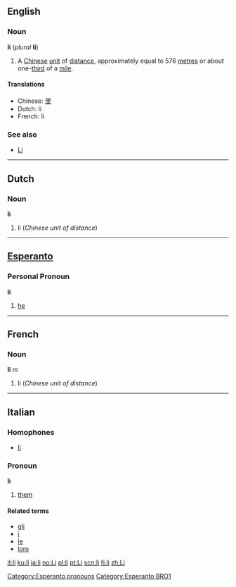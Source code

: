 ==English==
===Noun===
'''li''' (''plural'' '''li''') <!--this is correct: the plural is "li", the same as the singular-->

#A [[Chinese]] [[unit]] of [[distance]], approximately equal to 576 [[metre]]s or about one-[[third]] of a [[mile]].

====Translations====
*Chinese: [[里]]
*Dutch: li
*French: li
===See also===
*[[Li]]
----
==Dutch==
===Noun===
'''li'''

#li (''Chinese unit of distance'')

----
==[[Esperanto]]==
===Personal Pronoun===
'''li'''

#[[he]]

[[Category:Esperanto pronouns]]
[[Category:Esperanto BRO1]]
----

==French==
===Noun===
'''li''' ''m''

#li (''Chinese unit of distance'')

----
==Italian==
===Homophones===
*[[lì]]

===Pronoun===
'''li'''

#[[them]]

====Related terms====
*[[gli]]
*[[i#Italian|i]]
*[[le#Italian|le]]
*[[loro]]

[[it:li]]
[[ku:li]]
[[ja:li]]
[[no:Li]]
[[pl:li]]
[[pt:Li]]
[[scn:li]]
[[fi:li]]
[[zh:Li]]